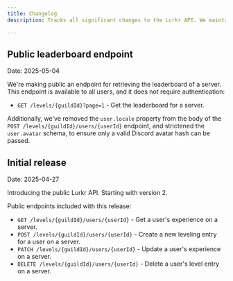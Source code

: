 ```yaml
---
title: Changelog
description: Tracks all significant changes to the Lurkr API. We maintain backward compatibility within each major version, so you can expect no breaking changes in v2.

---
```


## Public leaderboard endpoint

Date: 2025-05-04

We're making public an endpoint for retrieving the leaderboard of a server. This endpoint is available to all users,
and it does not require authentication:

- `GET /levels/{guildId}?page=1` - Get the leaderboard for a server.

Additionally, we've removed the `user.locale` property from the body of the `POST /levels/{guildId}/users/{userId}`
endpoint, and strictened the `user.avatar` schema, to ensure only a valid Discord avatar hash can be passed.

## Initial release

Date: 2025-04-27

Introducing the public Lurkr API. Starting with version 2.

Public endpoints included with this release:

- `GET /levels/{guildId}/users/{userId}` - Get a user's experience on a server.
- `POST /levels/{guildId}/users/{userId}` - Create a new leveling entry for a user on a server.
- `PATCH /levels/{guildId}/users/{userId}` - Update a user's experience on a server.
- `DELETE /levels/{guildId}/users/{userId}` - Delete a user's level entry on a server.

